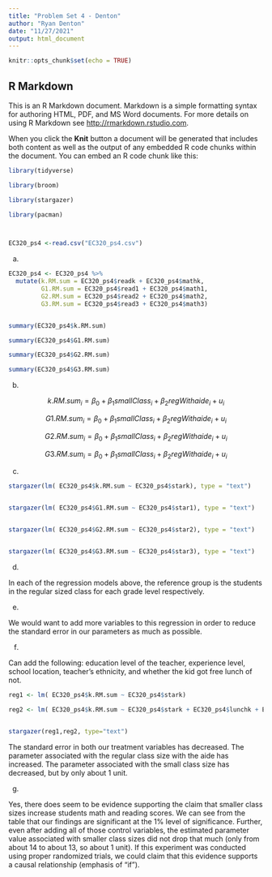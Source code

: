 ---
title: "Problem Set 4 - Denton"
author: "Ryan Denton"
date: "11/27/2021"
output: html_document
---

```{r setup, include=FALSE}
knitr::opts_chunk$set(echo = TRUE)
```

## R Markdown

This is an R Markdown document. Markdown is a simple formatting syntax for authoring HTML, PDF, and MS Word documents. For more details on using R Markdown see <http://rmarkdown.rstudio.com>.

When you click the **Knit** button a document will be generated that includes both content as well as the output of any embedded R code chunks within the document. You can embed an R code chunk like this:

```{r cars}

library(tidyverse)

library(broom)

library(stargazer)

library(pacman)




```

```{r}
EC320_ps4 <-read.csv("EC320_ps4.csv")

```



a.

```{r}


EC320_ps4 <- EC320_ps4 %>%
  mutate(k.RM.sum = EC320_ps4$readk + EC320_ps4$mathk,
         G1.RM.sum = EC320_ps4$read1 + EC320_ps4$math1,
         G2.RM.sum = EC320_ps4$read2 + EC320_ps4$math2,
         G3.RM.sum = EC320_ps4$read3 + EC320_ps4$math3)


summary(EC320_ps4$k.RM.sum)

summary(EC320_ps4$G1.RM.sum)

summary(EC320_ps4$G2.RM.sum)

summary(EC320_ps4$G3.RM.sum)

```


b.



$$k.RM.sum_i = \beta_0 + \beta_1 smallClass_i + \beta_2 regWithaide_i  + u_i$$

$$G1.RM.sum_i = \beta_0 + \beta_1 smallClass_i + \beta_2 regWithaide_i  + u_i$$

$$G2.RM.sum_i = \beta_0 + \beta_1 smallClass_i + \beta_2 regWithaide_i  + u_i$$

$$G3.RM.sum_i = \beta_0 + \beta_1 smallClass_i + \beta_2 regWithaide_i  + u_i$$


c.


```{r}

stargazer(lm( EC320_ps4$k.RM.sum ~ EC320_ps4$stark), type = "text")


stargazer(lm( EC320_ps4$G1.RM.sum ~ EC320_ps4$star1), type = "text")


stargazer(lm( EC320_ps4$G2.RM.sum ~ EC320_ps4$star2), type = "text")


stargazer(lm( EC320_ps4$G3.RM.sum ~ EC320_ps4$star3), type = "text")


```



d.

In each of the regression models above, the reference group is the students in the regular sized class for each grade level respectively.




e.

We would want to add more variables to this regression in order to reduce the standard error in our parameters as much as possible.



f.

Can add the following: education level of the teacher, experience level, school location, teacher's ethnicity, and whether the kid got free lunch of not.

```{r}

reg1 <- lm( EC320_ps4$k.RM.sum ~ EC320_ps4$stark)

reg2 <- lm( EC320_ps4$k.RM.sum ~ EC320_ps4$stark + EC320_ps4$lunchk + EC320_ps4$schoolk + EC320_ps4$degreek + EC320_ps4$experiencek + EC320_ps4$tethnicityk)


stargazer(reg1,reg2, type="text")


```
The standard error in both our treatment variables has decreased. The parameter associated with the regular class size with the aide has increased. The parameter associated with the small class size has decreased, but by only about 1 unit. 



g.


Yes, there does seem to be evidence supporting the claim that smaller class sizes increase students math and reading scores. We can see from the table that our findings are significant at the 1% level of significance. Further, even after adding all of those control variables, the estimated parameter value associated with smaller class sizes did not drop that much (only from about 14 to about 13, so about 1 unit). If this experiment was conducted using proper randomized trials, we could claim that this evidence supports a causal relationship (emphasis of "if"). 
